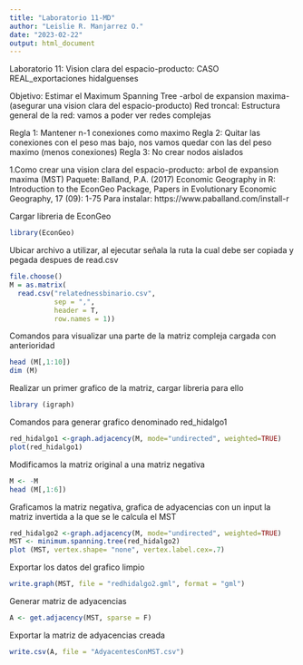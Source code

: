 ```yaml
---
title: "Laboratorio 11-MD"
author: "Leislie R. Manjarrez O."
date: "2023-02-22"
output: html_document
---
```


Laboratorio 11: Vision clara del espacio-producto: CASO REAL_exportaciones hidalguenses

Objetivo: Estimar el Maximum Spanning Tree -arbol de expansion maxima- (asegurar una vision clara del espacio-producto)
Red troncal: Estructura general de la red: vamos a poder ver redes complejas

Regla 1: Mantener n-1 conexiones como maximo
Regla 2: Quitar las conexiones con el peso mas bajo, nos vamos quedar con las del peso maximo (menos conexiones)
Regla 3: No crear nodos aislados

1.Como crear una vision clara del espacio-producto: arbol de expansion maxima (MST) 
Paquete: Balland, P.A. (2017) Economic Geography in R: Introduction to the EconGeo Package, Papers in Evolutionary Economic Geography, 17 (09): 1-75 
Para instalar: https://www.paballand.com/install-r

Cargar libreria de EconGeo
```r
library(EconGeo)
```

Ubicar archivo a utilizar, al ejecutar señala la ruta la cual debe ser copiada y pegada despues de read.csv
```r
file.choose()
M = as.matrix(
  read.csv("relatednessbinario.csv", 
           sep = ",", 
           header = T, 
           row.names = 1))
```

Comandos para visualizar una parte de la matriz compleja cargada con anterioridad
```r
head (M[,1:10])
dim (M)
```

Realizar un primer grafico de la matriz, cargar libreria para ello
```r
library (igraph)
```

Comandos para generar grafico denominado red_hidalgo1
```r
red_hidalgo1 <-graph.adjacency(M, mode="undirected", weighted=TRUE)
plot(red_hidalgo1)
```

Modificamos la matriz original a una matriz negativa
```r
M <- -M
head (M[,1:6])
```

Graficamos la matriz negativa, grafica de adyacencias con un input la matriz invertida a la que se le calcula el MST
```r
red_hidalgo2 <-graph.adjacency(M, mode="undirected", weighted=TRUE)
MST <- minimum.spanning.tree(red_hidalgo2)
plot (MST, vertex.shape= "none", vertex.label.cex=.7)
```

Exportar los datos del grafico limpio
```r
write.graph(MST, file = "redhidalgo2.gml", format = "gml")
```

Generar matriz de adyacencias
```r
A <- get.adjacency(MST, sparse = F)
```

Exportar la matriz de adyacencias creada
```r
write.csv(A, file = "AdyacentesConMST.csv")
```
